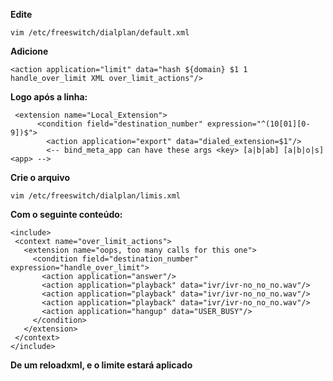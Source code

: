 '''Edite'''<pre>vim /etc/freeswitch/dialplan/default.xml</pre>
'''Adicione'''<pre><action application="limit" data="hash ${domain} $1 1 handle_over_limit XML over_limit_actions"/></pre> '''Logo após a linha:'''

<pre>
 <extension name="Local_Extension">
      <condition field="destination_number" expression="^(10[01][0-9])$">
        <action application="export" data="dialed_extension=$1"/>
        <-- bind_meta_app can have these args <key> [a|b|ab] [a|b|o|s] <app> -->
</pre>

'''Crie o arquivo '''<pre>vim /etc/freeswitch/dialplan/limis.xml</pre> '''Com o seguinte conteúdo:'''

<pre>
<include>
 <context name="over_limit_actions">
   <extension name="oops, too many calls for this one">
     <condition field="destination_number" expression="handle_over_limit">
       <action application="answer"/>
       <action application="playback" data="ivr/ivr-no_no_no.wav"/>
       <action application="playback" data="ivr/ivr-no_no_no.wav"/>
       <action application="playback" data="ivr/ivr-no_no_no.wav"/>
       <action application="hangup" data="USER_BUSY"/>
     </condition>
   </extension>
 </context>
</include>
</pre>

'''De um reloadxml, e o limite estará aplicado'''